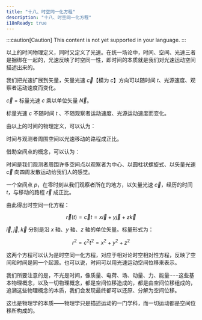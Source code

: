 ```yaml
---
title: "十八、时空同一化方程"
description: "十八、时空同一化方程"
i18nReady: true
---
```


:::caution[Caution]
This content is not yet supported in your language.
:::



以上的时间物理定义，同时又定义了光速。在统一场论中，时间、空间、光速三者是捆绑在一起的，光速反映了时空同一性，即时间的本质就是我们对光速运动空间描述出来的。

我们把光速扩展到矢量，矢量光速 $\vec{c}$【模为 $c$】方向可以随时间 $t$、光源速度、观察者运动速度而变化。

$\vec{c}$ = 标量光速 $c$ 乘以单位矢量 $\vec{N}$。

标量光速 $c$ 不随时间 $t$ 、不随观察者运动速度、光源运动速度而变化。

由以上的时间的物理定义，可以认为：

时间与观测者周围空间以光速移动的路程成正比。

借助空间点的概念，可以认为：

时间是我们观测者周围许多空间点以观察者为中心、以圆柱状螺旋式、以矢量光速 $\vec{c}$ 向四周发散运动给我们人的感觉。

一个空间点 $p$，在零时刻从我们观察者所在的地方，以矢量光速 $\vec{c}$，经历的时间 $t$，与移动的路程 $\vec{r}$ 成正比。

由此得出时空同一化方程：

$$
\begin{equation}\nonumber
\vec{r}(t) = \vec{c}t = x\vec{i} + y\vec{j} + z\vec{k}
\end{equation}
$$

$\vec{i}, \vec{j}, \vec{k}$ 分别是沿 $x$ 轴、$y$ 轴、$z$ 轴的单位矢量。标量形式为：

$$
\begin{equation}\nonumber
r^{2} = c^{2}t^{2} = x^{2} + y^{2} + z^{2}
\end{equation}
$$

这两个方程可以认为是时空同一化方程，对应于相对论时空相对性方程，反映了空间和时间是同一个起源。也可以说，时间可以用光速运动空间位移来表示。

我们所要注意的是，不光是时间，像质量、电荷、场、动量、力、能量······这些基本物理概念，以及一切物理概念，都是空间位移造成的，都是由空间位移组成的，追溯这些物理概念的本质，我们会发现最终都可以还原、分解为空间位移。

这也是物理学的本质——物理学只是描述运动的一门学科，而一切运动都是空间位移所构成的。

<br />
<LinkCard
  title="前往本章节讨论区"
  href="https://forum.unifiedfieldtheory.cn/questions/10010000000000146"
  description="看看大家阅读完本章之后都在讨论什么，并发表你自己的看法~"
  target="_blank"
/>
